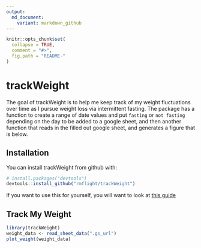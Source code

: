 ```yaml
---
output:
  md_document:
    variant: markdown_github
---
```


<!-- README.md is generated from README.Rmd. Please edit that file -->

```r
knitr::opts_chunk$set(
  collapse = TRUE,
  comment = "#>",
  fig.path = "README-"
)
```

# trackWeight

The goal of trackWeight is to help me keep track of my weight fluctuations over time
as I pursue weight loss via intermittent fasting. The package has a function
to create a range of date values and put `fasting` or `not fasting` depending
on the day to be added to a google sheet, and then another function that
reads in the filled out google sheet, and generates a figure that is below.

## Installation

You can install trackWeight from github with:

```r
# install.packages("devtools")
devtools::install_github("rmflight/trackWeight")
```

If you want to use this for yourself, you will want to look at [this guide](track_your_own.md)

## Track My Weight

```r
library(trackWeight)
weight_data <- read_sheet_data(".gs_url")
plot_weight(weight_data)
```

